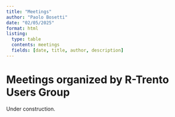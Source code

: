 ```yaml
---
title: "Meetings"
author: "Paolo Bosetti"
date: "02/05/2025"
format: html
listing:
  type: table
  contents: meetings
  fields: [date, title, author, description]
---
```


# Meetings organized by R-Trento Users Group


:::{.callout-warning}
Under construction.
:::